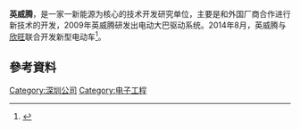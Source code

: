 {{Infobox Company 
| company_name = 深圳市英威腾电气股份有限公司
| company_name_en = Shenzhen INVT Electric Co., Ltd
| company_logo = Invt_logo_2019.png
| company_type = 
| company_slogan = 
| market_information = 
| foundation = {{start date and age|2002}}
| location = {{CHN}}[[广东省|广东省]][[深圳市|深圳市]][[光明区|光明区]]马田街道松白路英威腾光明科技大厦
| zip_code = 
| telephone_no = 
| key_people = 
| industry = [[工业自动化|工业自动化]]、[[能源电力|能源电力]]
| products = 
| capital = 
| revenue = 
| operating_income = 
| profit = 
| num_employees = 
| accounting_period = 
| parent = 
| divisions =
| subsid = 
| homepage = http://www.invt.com.cn/
| footnotes = 
| width = 
}}
'''英威腾'''，是一家一新能源为核心的技术开发研究单位，主要是和外国厂商合作进行新技术的开发，2009年英威腾研发出电动大巴驱动系统。2014年8月，英威腾与[[欣旺|欣旺]]联合开发新型电动车<ref>{{cite news |url = http://finance.qq.com/a/20140731/082005.htm |title = 1日公告淘金：英威腾携手欣旺达进军电动车|publisher=腾讯财经 |date = 2014-07-31 |accessdate = 2015-05-24}}</ref>。

==參考資料==
{{reflist}}

{{中國公司小作品}}

[[Category:深圳公司|Category:深圳公司]]
[[Category:电子工程|Category:电子工程]]